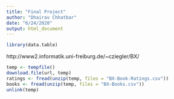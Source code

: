 ---
title: "Final Project"
author: "Dhairav Chhatbar"
date: "6/24/2020"
output: html_document
---

```{r setup, include=FALSE}
library(data.table)
```

http://www2.informatik.uni-freiburg.de/~cziegler/BX/


```{r}
temp <- tempfile()
download.file(url, temp)
ratings <- fread(unzip(temp, files = "BX-Book-Ratings.csv"))
books <- fread(unzip(temp, files = "BX-Books.csv"))
unlink(temp)

```

